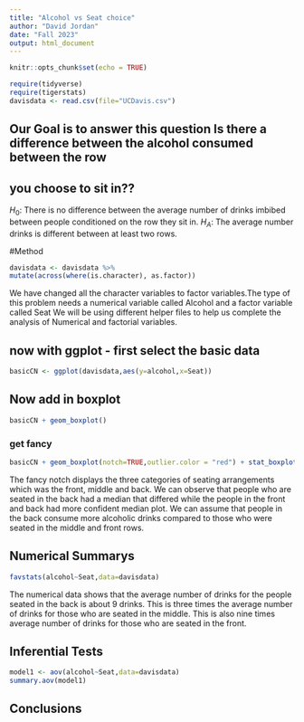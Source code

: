 ```yaml
---
title: "Alcohol vs Seat choice"
author: "David Jordan"
date: "Fall 2023"
output: html_document
---
```


```r
knitr::opts_chunk$set(echo = TRUE)
```

```r
require(tidyverse)
require(tigerstats)
davisdata <- read.csv(file="UCDavis.csv")
```
## Our Goal is to answer this question Is there a difference between the alcohol consumed between the row
## you choose to sit in??


$H_0$: There is no difference between the average number of drinks imbibed between people conditioned on the row they sit in.
$H_A$: The average number drinks is different between at least two rows. 



#Method

```r
davisdata <- davisdata %>%
mutate(across(where(is.character), as.factor))
```

We have changed all the character variables to factor variables.The type of this problem needs a numerical variable called Alcohol and a factor variable called Seat We will be using different helper files to help us complete the analysis of Numerical and factorial variables.


## now with ggplot - first select the basic data

```r
basicCN <- ggplot(davisdata,aes(y=alcohol,x=Seat))
```
## Now add in boxplot

```r
basicCN + geom_boxplot()
```
  
  
### get fancy  

```r
basicCN + geom_boxplot(notch=TRUE,outlier.color = "red") + stat_boxplot(geom ='errorbar') + labs(title="Fancy notch boxplot \n with 2 lines")
```

The fancy notch displays the three categories of seating arrangements which was the front, middle and back. We can observe that people who are seated in the back had a median that differed while the people in the front and back had more confident median plot.
We can assume that people in the back consume more alcoholic drinks compared to those who were seated in the middle and front rows.

## Numerical Summarys 

```r
favstats(alcohol~Seat,data=davisdata)
``` 

The numerical data shows that the average number of drinks for the people seated in the back is about 9 drinks.
This is three times the average number of drinks for those who are seated in the middle. 
This is also nine times average number of drinks for those who are seated in the front.

## Inferential Tests

```r
model1 <- aov(alcohol~Seat,data=davisdata)
summary.aov(model1)
```

## Conclusions


